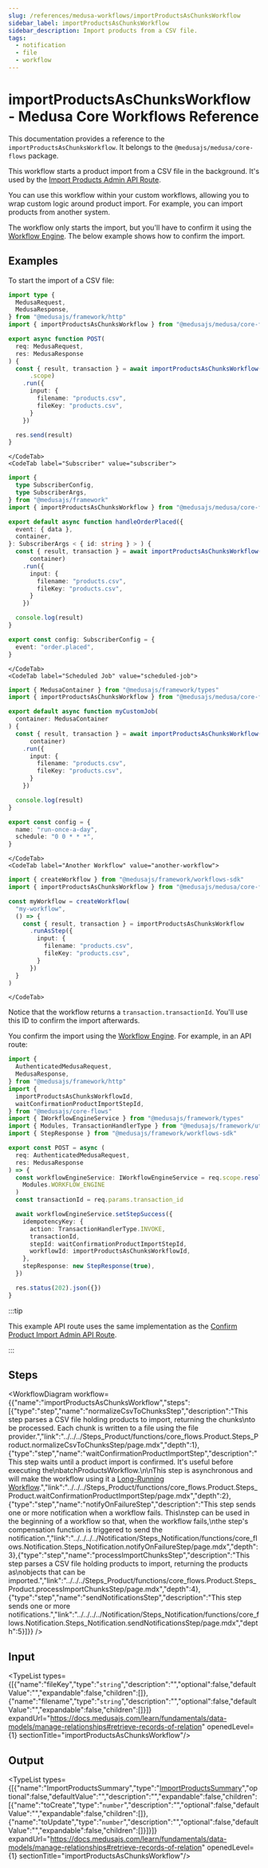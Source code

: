 ```yaml
---
slug: /references/medusa-workflows/importProductsAsChunksWorkflow
sidebar_label: importProductsAsChunksWorkflow
sidebar_description: Import products from a CSV file.
tags:
  - notification
  - file
  - workflow
---
```



# importProductsAsChunksWorkflow - Medusa Core Workflows Reference

This documentation provides a reference to the `importProductsAsChunksWorkflow`. It belongs to the `@medusajs/medusa/core-flows` package.

This workflow starts a product import from a CSV file in the background. It's used by the
[Import Products Admin API Route](https://docs.medusajs.com/api/admin#products\_postproductsimport).

You can use this workflow within your custom workflows, allowing you to wrap custom logic around product import.
For example, you can import products from another system.

The workflow only starts the import, but you'll have to confirm it using the [Workflow Engine](https://docs.medusajs.com/resources/infrastructure-modules/workflow-engine).
The below example shows how to confirm the import.

<SourceCodeLink link="https://github.com/medusajs/medusa/blob/ed0dafb24c10a68d27745d9f4268e622f4d9912c/packages/core/core-flows/src/product/workflows/import-products-as-chunks.ts#L91" />

## Examples

To start the import of a CSV file:

<CodeTabs group="workflow-exection">
    <CodeTab label="API Route" value="api-route">
    
```ts title="src/api/workflow/route.ts"
import type {
  MedusaRequest,
  MedusaResponse,
} from "@medusajs/framework/http"
import { importProductsAsChunksWorkflow } from "@medusajs/medusa/core-flows"

export async function POST(
  req: MedusaRequest,
  res: MedusaResponse
) {
  const { result, transaction } = await importProductsAsChunksWorkflow(req
      .scope)
    .run({
      input: {
        filename: "products.csv",
        fileKey: "products.csv",
      }
    })

  res.send(result)
}
```

    </CodeTab>
    <CodeTab label="Subscriber" value="subscriber">
    
```ts title="src/subscribers/order-placed.ts"
import {
  type SubscriberConfig,
  type SubscriberArgs,
} from "@medusajs/framework"
import { importProductsAsChunksWorkflow } from "@medusajs/medusa/core-flows"

export default async function handleOrderPlaced({
  event: { data },
  container,
}: SubscriberArgs < { id: string } > ) {
  const { result, transaction } = await importProductsAsChunksWorkflow(
      container)
    .run({
      input: {
        filename: "products.csv",
        fileKey: "products.csv",
      }
    })

  console.log(result)
}

export const config: SubscriberConfig = {
  event: "order.placed",
}
```

    </CodeTab>
    <CodeTab label="Scheduled Job" value="scheduled-job">
    
```ts title="src/jobs/message-daily.ts"
import { MedusaContainer } from "@medusajs/framework/types"
import { importProductsAsChunksWorkflow } from "@medusajs/medusa/core-flows"

export default async function myCustomJob(
  container: MedusaContainer
) {
  const { result, transaction } = await importProductsAsChunksWorkflow(
      container)
    .run({
      input: {
        filename: "products.csv",
        fileKey: "products.csv",
      }
    })

  console.log(result)
}

export const config = {
  name: "run-once-a-day",
  schedule: "0 0 * * *",
}
```

    </CodeTab>
    <CodeTab label="Another Workflow" value="another-workflow">
    
```ts title="src/workflows/my-workflow.ts"
import { createWorkflow } from "@medusajs/framework/workflows-sdk"
import { importProductsAsChunksWorkflow } from "@medusajs/medusa/core-flows"

const myWorkflow = createWorkflow(
  "my-workflow",
  () => {
    const { result, transaction } = importProductsAsChunksWorkflow
      .runAsStep({
        input: {
          filename: "products.csv",
          fileKey: "products.csv",
        }
      })
  }
)
```

    </CodeTab>
  </CodeTabs>

Notice that the workflow returns a `transaction.transactionId`. You'll use this ID to confirm the import afterwards.

You confirm the import using the [Workflow Engine](https://docs.medusajs.com/resources/infrastructure-modules/workflow-engine).
For example, in an API route:

```ts workflow={false}
import {
  AuthenticatedMedusaRequest,
  MedusaResponse,
} from "@medusajs/framework/http"
import {
  importProductsAsChunksWorkflowId,
  waitConfirmationProductImportStepId,
} from "@medusajs/core-flows"
import { IWorkflowEngineService } from "@medusajs/framework/types"
import { Modules, TransactionHandlerType } from "@medusajs/framework/utils"
import { StepResponse } from "@medusajs/framework/workflows-sdk"

export const POST = async (
  req: AuthenticatedMedusaRequest,
  res: MedusaResponse
) => {
  const workflowEngineService: IWorkflowEngineService = req.scope.resolve(
    Modules.WORKFLOW_ENGINE
  )
  const transactionId = req.params.transaction_id

  await workflowEngineService.setStepSuccess({
    idempotencyKey: {
      action: TransactionHandlerType.INVOKE,
      transactionId,
      stepId: waitConfirmationProductImportStepId,
      workflowId: importProductsAsChunksWorkflowId,
    },
    stepResponse: new StepResponse(true),
  })

  res.status(202).json({})
}
```

:::tip

This example API route uses the same implementation as the [Confirm Product Import Admin API Route](https://docs.medusajs.com/api/admin#products_postproductsimportstransaction_idconfirm).

:::

## Steps

<WorkflowDiagram workflow={{"name":"importProductsAsChunksWorkflow","steps":[{"type":"step","name":"normalizeCsvToChunksStep","description":"This step parses a CSV file holding products to import, returning the chunks\nto be processed. Each chunk is written to a file using the file provider.","link":"../../../Steps_Product/functions/core_flows.Product.Steps_Product.normalizeCsvToChunksStep/page.mdx","depth":1},{"type":"step","name":"waitConfirmationProductImportStep","description":"This step waits until a product import is confirmed. It's useful before executing the\nbatchProductsWorkflow.\n\nThis step is asynchronous and will make the workflow using it a [Long-Running Workflow](https://docs.medusajs.com/learn/fundamentals/workflows/long-running-workflow).","link":"../../../Steps_Product/functions/core_flows.Product.Steps_Product.waitConfirmationProductImportStep/page.mdx","depth":2},{"type":"step","name":"notifyOnFailureStep","description":"This step sends one or more notification when a workflow fails. This\nstep can be used in the beginning of a workflow so that, when the workflow fails,\nthe step's compensation function is triggered to send the notification.","link":"../../../../Notification/Steps_Notification/functions/core_flows.Notification.Steps_Notification.notifyOnFailureStep/page.mdx","depth":3},{"type":"step","name":"processImportChunksStep","description":"This step parses a CSV file holding products to import, returning the products as\nobjects that can be imported.","link":"../../../Steps_Product/functions/core_flows.Product.Steps_Product.processImportChunksStep/page.mdx","depth":4},{"type":"step","name":"sendNotificationsStep","description":"This step sends one or more notifications.","link":"../../../../Notification/Steps_Notification/functions/core_flows.Notification.Steps_Notification.sendNotificationsStep/page.mdx","depth":5}]}} />

## Input

<TypeList types={[{"name":"fileKey","type":"`string`","description":"","optional":false,"defaultValue":"","expandable":false,"children":[]},{"name":"filename","type":"`string`","description":"","optional":false,"defaultValue":"","expandable":false,"children":[]}]} expandUrl="https://docs.medusajs.com/learn/fundamentals/data-models/manage-relationships#retrieve-records-of-relation" openedLevel={1} sectionTitle="importProductsAsChunksWorkflow"/>

## Output

<TypeList types={[{"name":"ImportProductsSummary","type":"[ImportProductsSummary](../../../../../types/WorkflowTypes/ProductWorkflow/interfaces/types.WorkflowTypes.ProductWorkflow.ImportProductsSummary/page.mdx)","optional":false,"defaultValue":"","description":"","expandable":false,"children":[{"name":"toCreate","type":"`number`","description":"","optional":false,"defaultValue":"","expandable":false,"children":[]},{"name":"toUpdate","type":"`number`","description":"","optional":false,"defaultValue":"","expandable":false,"children":[]}]}]} expandUrl="https://docs.medusajs.com/learn/fundamentals/data-models/manage-relationships#retrieve-records-of-relation" openedLevel={1} sectionTitle="importProductsAsChunksWorkflow"/>
